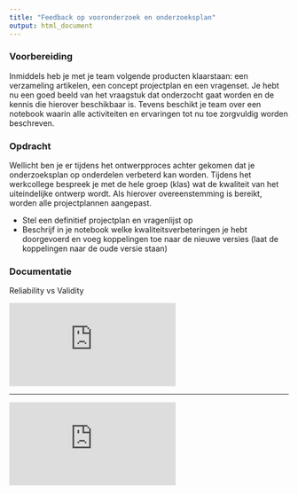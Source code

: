 ```yaml
---
title: "Feedback op vooronderzoek en onderzoeksplan"
output: html_document
---
```



### Voorbereiding
Inmiddels heb je met je team volgende producten klaarstaan: een verzameling artikelen, een concept projectplan en een vragenset. Je hebt nu een goed beeld van het vraagstuk dat onderzocht gaat worden en de kennis die hierover beschikbaar is. Tevens beschikt je team over een notebook waarin alle activiteiten en ervaringen tot nu toe zorgvuldig worden beschreven.

### Opdracht
Wellicht ben je er tijdens het ontwerpproces achter gekomen dat je onderzoeksplan op onderdelen verbeterd kan worden. Tijdens het werkcollege bespreek je met de hele groep (klas) wat de kwaliteit van het uiteindelijke ontwerp wordt. Als hierover overeenstemming is bereikt, worden alle projectplannen aangepast.

- Stel een definitief projectplan en vragenlijst op
- Beschrijf in je notebook welke kwaliteitsverbeteringen je hebt doorgevoerd en voeg koppelingen toe naar de nieuwe versies (laat de koppelingen naar de oude versie staan)

### Documentatie

Reliability vs Validity

<div class="resp-container">
<iframe class="resp-iframe" src="https://www.youtube.com/embed/KuT2n1w0Ixc" frameborder="0" allow="autoplay; encrypted-media" allowfullscreen></iframe>
</div>
<hr>

<div class="resp-container">
<iframe class="resp-iframe" src="https://www.youtube.com/embed/6ozadM8mTzE" frameborder="0" allow="autoplay; encrypted-media" allowfullscreen></iframe>
</div>